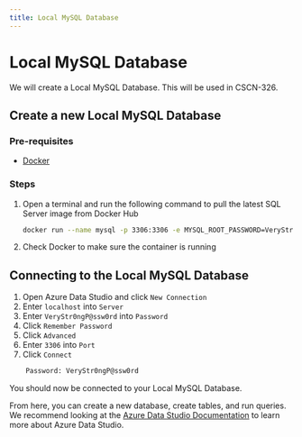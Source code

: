 ```yaml
---
title: Local MySQL Database
---
```


# Local MySQL Database

We will create a Local MySQL Database. This will be used in CSCN-326.

## Create a new Local MySQL Database

### Pre-requisites
- [Docker](https://www.docker.com/products/docker-desktop)

### Steps

1. Open a terminal and run the following command to pull the latest SQL Server image from Docker Hub
    ```bash
    docker run --name mysql -p 3306:3306 -e MYSQL_ROOT_PASSWORD=VeryStr0ngP@ssw0rd -d mysql:latest
    ```

2. Check Docker to make sure the container is running

## Connecting to the Local MySQL Database

1. Open Azure Data Studio and click `New Connection`
2. Enter `localhost` into `Server`
3. Enter `VeryStr0ngP@ssw0rd` into `Password`
4. Click `Remember Password`
5. Click `Advanced`
6. Enter `3306` into `Port`
7. Click `Connect`

```bash
    Password: VeryStr0ngP@ssw0rd
```

You should now be connected to your Local MySQL Database.

From here, you can create a new database, create tables, and run queries. We recommend looking at the [Azure Data Studio Documentation](https://learn.microsoft.com/en-us/azure-data-studio/what-is-azure-data-studio?view=sql-server-ver15) to learn more about Azure Data Studio.
